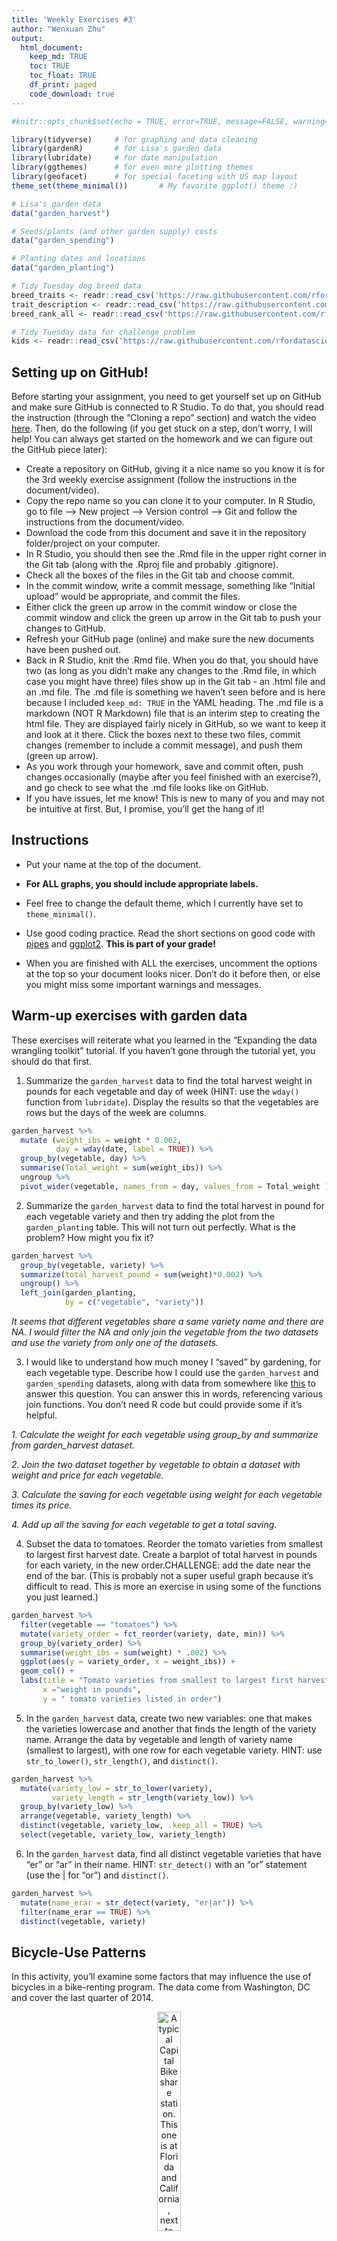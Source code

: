 ```yaml
---
title: 'Weekly Exercises #3'
author: "Wenxuan Zhu"
output: 
  html_document:
    keep_md: TRUE
    toc: TRUE
    toc_float: TRUE
    df_print: paged
    code_download: true
---
```



```r
#knitr::opts_chunk$set(echo = TRUE, error=TRUE, message=FALSE, warning=FALSE)
```

```r
library(tidyverse)     # for graphing and data cleaning
library(gardenR)       # for Lisa's garden data
library(lubridate)     # for date manipulation
library(ggthemes)      # for even more plotting themes
library(geofacet)      # for special faceting with US map layout
theme_set(theme_minimal())       # My favorite ggplot() theme :)
```

```r
# Lisa's garden data
data("garden_harvest")

# Seeds/plants (and other garden supply) costs
data("garden_spending")

# Planting dates and locations
data("garden_planting")

# Tidy Tuesday dog breed data
breed_traits <- readr::read_csv('https://raw.githubusercontent.com/rfordatascience/tidytuesday/master/data/2022/2022-02-01/breed_traits.csv')
trait_description <- readr::read_csv('https://raw.githubusercontent.com/rfordatascience/tidytuesday/master/data/2022/2022-02-01/trait_description.csv')
breed_rank_all <- readr::read_csv('https://raw.githubusercontent.com/rfordatascience/tidytuesday/master/data/2022/2022-02-01/breed_rank.csv')

# Tidy Tuesday data for challenge problem
kids <- readr::read_csv('https://raw.githubusercontent.com/rfordatascience/tidytuesday/master/data/2020/2020-09-15/kids.csv')
```

## Setting up on GitHub!

Before starting your assignment, you need to get yourself set up on GitHub and make sure GitHub is connected to R Studio. To do that, you should read the instruction (through the "Cloning a repo" section) and watch the video [here](https://github.com/llendway/github_for_collaboration/blob/master/github_for_collaboration.md). Then, do the following (if you get stuck on a step, don't worry, I will help! You can always get started on the homework and we can figure out the GitHub piece later):

* Create a repository on GitHub, giving it a nice name so you know it is for the 3rd weekly exercise assignment (follow the instructions in the document/video).  
* Copy the repo name so you can clone it to your computer. In R Studio, go to file --> New project --> Version control --> Git and follow the instructions from the document/video.  
* Download the code from this document and save it in the repository folder/project on your computer.  
* In R Studio, you should then see the .Rmd file in the upper right corner in the Git tab (along with the .Rproj file and probably .gitignore).  
* Check all the boxes of the files in the Git tab and choose commit.  
* In the commit window, write a commit message, something like "Initial upload" would be appropriate, and commit the files.  
* Either click the green up arrow in the commit window or close the commit window and click the green up arrow in the Git tab to push your changes to GitHub.  
* Refresh your GitHub page (online) and make sure the new documents have been pushed out.  
* Back in R Studio, knit the .Rmd file. When you do that, you should have two (as long as you didn't make any changes to the .Rmd file, in which case you might have three) files show up in the Git tab - an .html file and an .md file. The .md file is something we haven't seen before and is here because I included `keep_md: TRUE` in the YAML heading. The .md file is a markdown (NOT R Markdown) file that is an interim step to creating the html file. They are displayed fairly nicely in GitHub, so we want to keep it and look at it there. Click the boxes next to these two files, commit changes (remember to include a commit message), and push them (green up arrow).  
* As you work through your homework, save and commit often, push changes occasionally (maybe after you feel finished with an exercise?), and go check to see what the .md file looks like on GitHub.  
* If you have issues, let me know! This is new to many of you and may not be intuitive at first. But, I promise, you'll get the hang of it! 



## Instructions

* Put your name at the top of the document. 

* **For ALL graphs, you should include appropriate labels.** 

* Feel free to change the default theme, which I currently have set to `theme_minimal()`. 

* Use good coding practice. Read the short sections on good code with [pipes](https://style.tidyverse.org/pipes.html) and [ggplot2](https://style.tidyverse.org/ggplot2.html). **This is part of your grade!**

* When you are finished with ALL the exercises, uncomment the options at the top so your document looks nicer. Don't do it before then, or else you might miss some important warnings and messages.


## Warm-up exercises with garden data

These exercises will reiterate what you learned in the "Expanding the data wrangling toolkit" tutorial. If you haven't gone through the tutorial yet, you should do that first.

  1. Summarize the `garden_harvest` data to find the total harvest weight in pounds for each vegetable and day of week (HINT: use the `wday()` function from `lubridate`). Display the results so that the vegetables are rows but the days of the week are columns.

```r
garden_harvest %>%
  mutate (weight_ibs = weight * 0.002, 
          day = wday(date, label = TRUE)) %>%
  group_by(vegetable, day) %>%
  summarise(Total_weight = sum(weight_ibs)) %>%
  ungroup %>%
  pivot_wider(vegetable, names_from = day, values_from = Total_weight )
```

  2. Summarize the `garden_harvest` data to find the total harvest in pound for each vegetable variety and then try adding the plot from the `garden_planting` table. This will not turn out perfectly. What is the problem? How might you fix it?

```r
garden_harvest %>% 
  group_by(vegetable, variety) %>% 
  summarize(total_harvest_pound = sum(weight)*0.002) %>% 
  ungroup() %>%
  left_join(garden_planting,
            by = c("vegetable", "variety")) 
```

_It seems that different vegetables share a same variety name and there are NA. I would filter the NA and only join the vegetable from the two datasets and use the variety from only one of the datasets._


  3. I would like to understand how much money I "saved" by gardening, for each vegetable type. Describe how I could use the `garden_harvest` and `garden_spending` datasets, along with data from somewhere like [this](https://products.wholefoodsmarket.com/search?sort=relevance&store=10542) to answer this question. You can answer this in words, referencing various join functions. You don't need R code but could provide some if it's helpful.

_1. Calculate the weight for each vegetable using group_by and summarize from garden_harvest dataset._

_2. Join the two dataset together by vegetable to obtain a dataset with weight and price for each vegetable._

_3. Calculate the saving for each vegetable using weight for each vegetable times its price._
 
_4. Add up all the saving for each vegetable to get a total saving._


  4. Subset the data to tomatoes. Reorder the tomato varieties from smallest to largest first harvest date. Create a barplot of total harvest in pounds for each variety, in the new order.CHALLENGE: add the date near the end of the bar. (This is probably not a super useful graph because it's difficult to read. This is more an exercise in using some of the functions you just learned.)

```r
garden_harvest %>%
  filter(vegetable == "tomatoes") %>%
  mutate(variety_order = fct_reorder(variety, date, min)) %>%
  group_by(variety_order) %>%
  summarise(weight_ibs = sum(weight) * .002) %>%
  ggplot(aes(y = variety_order, x = weight_ibs)) +
  geom_col() +
  labs(title = "Tomato varieties from smallest to largest first harvest date", 
       x ="weight in pounds", 
       y = " tomato varieties listed in order")
```

  5. In the `garden_harvest` data, create two new variables: one that makes the varieties lowercase and another that finds the length of the variety name. Arrange the data by vegetable and length of variety name (smallest to largest), with one row for each vegetable variety. HINT: use `str_to_lower()`, `str_length()`, and `distinct()`.
  
```r
garden_harvest %>% 
  mutate(variety_low = str_to_lower(variety),
         variety_length = str_length(variety_low)) %>% 
  group_by(variety_low) %>%
  arrange(vegetable, variety_length) %>% 
  distinct(vegetable, variety_low, .keep_all = TRUE) %>% 
  select(vegetable, variety_low, variety_length)
```

  6. In the `garden_harvest` data, find all distinct vegetable varieties that have "er" or "ar" in their name. HINT: `str_detect()` with an "or" statement (use the | for "or") and `distinct()`.

```r
garden_harvest %>% 
  mutate(name_erar = str_detect(variety, "er|ar")) %>% 
  filter(name_erar == TRUE) %>% 
  distinct(vegetable, variety)
```


## Bicycle-Use Patterns

In this activity, you'll examine some factors that may influence the use of bicycles in a bike-renting program.  The data come from Washington, DC and cover the last quarter of 2014.

<center>

![A typical Capital Bikeshare station. This one is at Florida and California, next to Pleasant Pops.](https://www.macalester.edu/~dshuman1/data/112/bike_station.jpg){width="30%"}


![One of the vans used to redistribute bicycles to different stations.](https://www.macalester.edu/~dshuman1/data/112/bike_van.jpg){width="30%"}

</center>

Two data tables are available:

- `Trips` contains records of individual rentals
- `Stations` gives the locations of the bike rental stations

Here is the code to read in the data. We do this a little differently than usual, which is why it is included here rather than at the top of this file. To avoid repeatedly re-reading the files, start the data import chunk with `{r cache = TRUE}` rather than the usual `{r}`.

```r
data_site <- 
  "https://www.macalester.edu/~dshuman1/data/112/2014-Q4-Trips-History-Data.rds" 
Trips <- readRDS(gzcon(url(data_site)))
Stations<-read_csv("http://www.macalester.edu/~dshuman1/data/112/DC-Stations.csv")
```

**NOTE:** The `Trips` data table is a random subset of 10,000 trips from the full quarterly data. Start with this small data table to develop your analysis commands. **When you have this working well, you should access the full data set of more than 600,000 events by removing `-Small` from the name of the `data_site`.**

### Temporal patterns

It's natural to expect that bikes are rented more at some times of day, some days of the week, some months of the year than others. The variable `sdate` gives the time (including the date) that the rental started. Make the following plots and interpret them:

  7. A density plot, which is a smoothed out histogram, of the events versus `sdate`. Use `geom_density()`.
  
```r
Trips %>%
  ggplot(aes(x=sdate)) +
  geom_density() +
  labs(title = "Density plot for rental dates started", 
       x= "") + 
  theme(axis.title.y = element_blank())
```
  
  8. A density plot of the events versus time of day.  You can use `mutate()` with `lubridate`'s  `hour()` and `minute()` functions to extract the hour of the day and minute within the hour from `sdate`. Hint: A minute is 1/60 of an hour, so create a variable where 3:30 is 3.5 and 3:45 is 3.75.
  
```r
Trips %>%
  mutate(time_hour = hour(sdate)+ (minute(sdate)/60)) %>%
  ggplot(aes(x = time_hour)) +
  geom_density() +
  labs(title = "Density plot of time") + 
  theme(axis.title.y = element_blank())

```
  
  9. A bar graph of the events versus day of the week. Put day on the y-axis.
  
```r
Trips %>%
  mutate(day = wday(sdate, label = TRUE)) %>%
  ggplot(aes(y = day)) +
  geom_bar() +
  labs (title = "Bar plot of counts versus each day of the weeks")
```
  
  10. Facet your graph from exercise 8. by day of the week. Is there a pattern?
  
```r
Trips %>%
  mutate(time_hour = hour(sdate)+ (minute(sdate)/60),
         day = wday(sdate, label = TRUE)) %>%
  ggplot(aes(x = time_hour)) +
  facet_wrap(vars(day)) +
  geom_density() +
  labs(title = "Facet density plot of time for each day of the week") + 
  theme(axis.title.y = element_blank()) + 
  labs(x = "Time in hour")
```
  
The variable `client` describes whether the renter is a regular user (level `Registered`) or has not joined the bike-rental organization (`Causal`). The next set of exercises investigate whether these two different categories of users show different rental behavior and how `client` interacts with the patterns you found in the previous exercises. 

  11. Change the graph from exercise 10 to set the `fill` aesthetic for `geom_density()` to the `client` variable. You should also set `alpha = .5` for transparency and `color=NA` to suppress the outline of the density function.
  
```r
Trips %>%
  mutate(time_hour = hour(sdate)+ (minute(sdate)/60),
         day = wday(sdate, label = TRUE)) %>%
  ggplot(aes(x = time_hour, fill = client)) +
  facet_wrap(vars(day)) +
  geom_density(color = NA, alpha = .5) +
  labs(title = "Facet density plot of time for each day of the week") + 
  theme(axis.title.y = element_blank()) + 
  labs(x = "Time in hour")
```

  12. Change the previous graph by adding the argument `position = position_stack()` to `geom_density()`. In your opinion, is this better or worse in terms of telling a story? What are the advantages/disadvantages of each?
  
```r
Trips %>%
  mutate(time_hour = hour(sdate)+ (minute(sdate)/60),
         day = wday(sdate, label = TRUE)) %>%
  ggplot(aes(x = time_hour, fill = client)) +
  facet_wrap(vars(day)) +
  geom_density(color = NA, alpha = .5, position = position_stack()) +
  labs(title = "Facet density plot of time for each day of the week") + 
  theme(axis.title.y = element_blank()) + 
  labs(x = "Time in hour")
```
  
  _This graph helps to view the overall pattern more clearly by adding the proportion of casual and registered clients together. However, the plot in Question 11 provides a view to see the separate pattern of distribution for two different groups of clients._
  
  13. In this graph, go back to using the regular density plot (without `position = position_stack()`). Add a new variable to the dataset called `weekend` which will be "weekend" if the day is Saturday or Sunday and  "weekday" otherwise (HINT: use the `ifelse()` function and the `wday()` function from `lubridate`). Then, update the graph from the previous problem by faceting on the new `weekend` variable. 
  
```r
Trips %>%
  mutate(time_hour = hour(sdate)+ (minute(sdate)/60), 
         weekend = ifelse(wday(sdate) == c(1,7), "weekend", "weekday")) %>%
  ggplot(aes(x = time_hour, fill = client)) +
  geom_density(color = NA, alpha = .5) +
  facet_wrap(vars(weekend))+
  labs(title = "Density plot of time for weekday and weekend") + 
  theme(axis.title.y = element_blank())
```
  
  14. Change the graph from the previous problem to facet on `client` and fill with `weekday`. What information does this graph tell you that the previous didn't? Is one graph better than the other?
  
```r
Trips %>%
  mutate(time_hour = hour(sdate)+ (minute(sdate)/60), 
         weekend = ifelse(wday(sdate) == c(1,7), "weekend", "weekday")) %>%
  ggplot(aes(x = time_hour, fill = weekend)) +
  geom_density(color = NA, alpha = .5) +
  facet_wrap(vars(client))+
  labs(title = "Density plot of time for casual and registered clients") + 
  theme(axis.title.y = element_blank())
```
_I personally think the above plot looks better because it is more clear to see the contrast between casual and registered clients. _
  
  
### Spatial patterns

  15. Use the latitude and longitude variables in `Stations` to make a visualization of the total number of departures from each station in the `Trips` data. Use either color or size to show the variation in number of departures. We will improve this plot next week when we learn about maps!
  
```r
Trips %>%
  group_by(sstation) %>%
  summarise(departure = n()) %>%
  full_join(Stations, by = c("sstation" = "name")) %>%
  ggplot(aes(x= lat, y= long, color = departure)) +
  geom_point() +
  labs(title = "Departures from each station")
```
  
  16. Only 14.4% of the trips in our data are carried out by casual users. Create a plot that shows which area(s) have stations with a much higher percentage of departures by casual users. What patterns do you notice? (Again, we'll improve this next week when we learn about maps).
  
```r
Trips%>%
  group_by(sstation, client)%>%
  summarise(departure = n(), prop = mean(client == "Casual")) %>%
  full_join(Stations, by = c("sstation" = "name")) %>%
  ggplot()+
  geom_point(aes(x = long, y = lat, color = prop))+
  labs(title = "Departures from each station") 
```
  
**DID YOU REMEMBER TO GO BACK AND CHANGE THIS SET OF EXERCISES TO THE LARGER DATASET? IF NOT, DO THAT NOW.**

## Dogs!

In this section, we'll use the data from 2022-02-01 Tidy Tuesday. If you didn't use that data or need a little refresher on it, see the [website](https://github.com/rfordatascience/tidytuesday/blob/master/data/2022/2022-02-01/readme.md).

  17. The final product of this exercise will be a graph that has breed on the y-axis and the sum of the numeric ratings in the `breed_traits` dataset on the x-axis, with a dot for each rating. First, create a new dataset called `breed_traits_total` that has two variables -- `Breed` and `total_rating`. The `total_rating` variable is the sum of the numeric ratings in the `breed_traits` dataset (we'll use this dataset again in the next problem). Then, create the graph just described. Omit Breeds with a `total_rating` of 0 and order the Breeds from highest to lowest ranked. You may want to adjust the `fig.height` and `fig.width` arguments inside the code chunk options (eg. `{r, fig.height=8, fig.width=4}`) so you can see things more clearly - check this after you knit the file to assure it looks like what you expected.

```r
breed_traits_total <- breed_traits %>% 
  select(-`Coat Type`, -`Coat Length`) %>% 
  pivot_longer(!Breed, 
               names_to = "character",
               values_to = "rate") %>% 
  group_by(Breed) %>% 
  summarize(total_rating = sum(rate)) 

breed_traits_total %>% 
  filter(total_rating != 0) %>% 
  ggplot(aes(x = total_rating, 
             y = fct_reorder(Breed, total_rating))) +
  geom_point() +
  labs(title = "Breeds by the sum of their ratings",
       x = "", y = "") 
```

  18. The final product of this exercise will be a graph with the top-20 dogs in total ratings (from previous problem) on the y-axis, year on the x-axis, and points colored by each breed's ranking for that year (from the `breed_rank_all` dataset). The points within each breed will be connected by a line, and the breeds should be arranged from the highest median rank to lowest median rank ("highest" is actually the smallest numer, eg. 1 = best). After you're finished, think of AT LEAST one thing you could you do to make this graph better. HINTS: 1. Start with the `breed_rank_all` dataset and pivot it so year is a variable. 2. Use the `separate()` function to get year alone, and there's an extra argument in that function that can make it numeric. 3. For both datasets used, you'll need to `str_squish()` Breed before joining. 
  
```r
breed_traits_total %>%
  select()
  
```
  
  19. Create your own! Requirements: use a `join` or `pivot` function (or both, if you'd like), a `str_XXX()` function, and a `fct_XXX()` function to create a graph using any of the dog datasets. One suggestion is to try to improve the graph you created for the Tidy Tuesday assignment. If you want an extra challenge, find a way to use the dog images in the `breed_rank_all` file - check out the `ggimage` library and [this resource](https://wilkelab.org/ggtext/) for putting images as labels.
  
```r
breed_traits %>%
  left_join(breed_rank_all)
```
  
## GitHub link

  20. Below, provide a link to your GitHub page with this set of Weekly Exercises. Specifically, if the name of the file is 03_exercises.Rmd, provide a link to the 03_exercises.md file, which is the one that will be most readable on GitHub.

## Challenge problem! 

This problem uses the data from the Tidy Tuesday competition this week, `kids`. If you need to refresh your memory on the data, read about it [here](https://github.com/rfordatascience/tidytuesday/blob/master/data/2020/2020-09-15/readme.md). 

  21. In this exercise, you are going to try to replicate the graph below, created by Georgios Karamanis. I'm sure you can find the exact code on GitHub somewhere, but **DON'T DO THAT!** You will only be graded for putting an effort into this problem. So, give it a try and see how far you can get without doing too much googling. HINT: use `facet_geo()`. The graphic won't load below since it came from a location on my computer. So, you'll have to reference the original html on the moodle page to see it.
  

**DID YOU REMEMBER TO UNCOMMENT THE OPTIONS AT THE TOP?**
